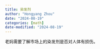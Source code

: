 ```yaml
---
title: 染发剂
author: "Hongyang Zhou"
date: "2024-08-19"
categories: [math]
date-modified: "2024-08-19"
---
```


老妈需要了解市场上的染发剂是否对人体有损伤。
